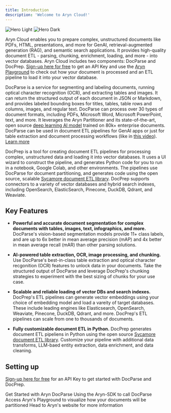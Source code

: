 ```yaml
---
title: Introduction
description: 'Welcome to Aryn Cloud!'
---
```


<img
  className="block dark:hidden"
  src="/images/hero-light.svg"
  alt="Hero Light"
/>
<img
  className="hidden dark:block"
  src="/images/hero-dark.svg"
  alt="Hero Dark"
/>

Aryn Cloud enables you to prepare complex, unstructured documents like PDFs, HTML, presentations, and more for GenAI, retrieval-augmented generation (RAG), and semantic search applications. It provides high-quality document ETL - parsing, chunking, enrichment, loading, and more - into vector databases. Aryn Cloud includes two components: DocParse and DocPrep. [Sign-up here for free](https://www.aryn.ai/get-started) to get an API Key and use the [Aryn Playground](https://play.aryn.cloud/partitioning) to check out how your document is processed and an ETL pipeline to load it into your vector database.

DocParse is a service for segmenting and labeling documents, running optical character recognition (OCR), and extracting tables and images. It can return the structured output of each document in JSON or Markdown, and provides labeled bounding boxes for titles, tables, table rows and columns, images, and regular text. DocParse can process over 30 types of document formats, including PDFs, Microsoft Word, Microsoft PowerPoint, text, and more. It leverages the Aryn Partitioner and its state-of-the-art, open source
[deep learning AI model](https://huggingface.co/Aryn/deformable-detr-DocLayNet) trained on 80k+ enterprise documents. DocParse can be used in document ETL pipelines for GenAI apps or just for table extraction and document processing workflows (like in [this video](https://www.aryn.ai/?name=ArynPartitioningService_Intro)). [Learn more]("./quickstart")


DocPrep is a tool for creating document ETL pipelines for processing complex, unstructured data and loading it into vector databases. It uses a UI wizard to construct the pipeline, and generates Python code for you to run in a notebook, Google Colab, and other environments. The pipelines use DocParse for document partitioning, and generates code using the open source, scalable [Sycamore document ETL library](https://github.com/aryn-ai/sycamore). DocPrep supports connectors to a variety of vector databases and hybrid search indexes, including OpenSearch, ElasticSearch, Pinecone, DuckDB, Qdrant, and Weaviate.


## Key Features 

* **Powerful and accurate document segmentation for complex documents with tables, images, text, infographics, and more.**  DocParse's vision-based segmentation models provide 11+ class labels, and are up to 6x better in mean average precision (mAP) and 4x better in mean average recall (mAR) than other parsing solutions.

* **AI-powered table extraction, OCR, image processing, and chunking.** Use DocParse's best-in-class table extraction and optical character recgonition (OCR) features to unlock data in your documents. Take the structured output of DocParse and leverage DocPrep's chunking strategies to experiment with the best sizing of chunks for your use case.

* **Scalable and reliable loading of vector DBs and search indexes.** DocPrep's ETL pipelines can generate vector embeddings using your choice of embedding model and load a vareity of target databases. These include leading engines like Elasticsearch, OpenSearch, Weaviate, Pinecone, DuckDB, Qdrant, and more. DocPrep's ETL pipelines can scale from one to thousands of documents.

* **Fully customizable document ETL in Python.** DocPrep generates document ETL pipeliens in Python using the open source [Sycamore document ETL library](https://github.com/aryn-ai/sycamore). Customize your pipeline with additional data transforms, LLM-baed entity extraction, data enrichment, and data cleaning.


## Setting up

[Sign-up here for free](https://www.aryn.ai/get-started) for an API Key to get started with DocParse and DocPrep. 

<CardGroup cols={2}>
  <Card
    title="Quickstart"
    icon="play"
    href="quickstart"
  >
    Get Started with Aryn DocParse
  </Card>
  <Card
    title="Use the Aryn-SDK"
    icon="rectangle-terminal"
    href="aryn_partitioning/aryn_sdk"
  >
    Using the Aryn-SDK to call DocParse
  </Card>
    <Card
    title="Use Aryn Playground"
    icon="palette"
    href="https://play.aryn.cloud/choose"
  >
    Access Aryn's Playground to visualize how your documents will be partitioned
  </Card>
  <Card
    title="Website"
    icon="globe"
    href="https://www.aryn.ai/"
  >
    Head to Aryn's website for more information
  </Card>
</CardGroup>

